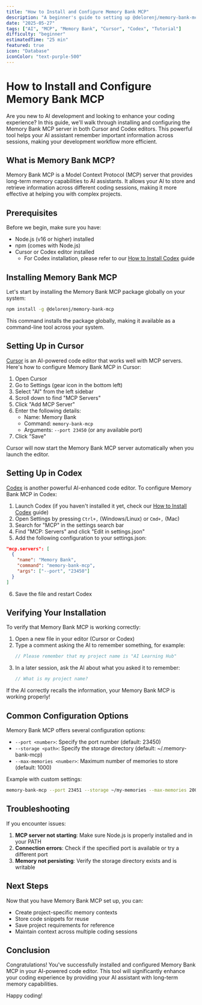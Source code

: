 ```yaml
---
title: "How to Install and Configure Memory Bank MCP"
description: "A beginner's guide to setting up @delorenj/memory-bank-mcp in Cursor and Codex"
date: "2025-05-27"
tags: ["AI", "MCP", "Memory Bank", "Cursor", "Codex", "Tutorial"]
difficulty: "beginner"
estimatedTime: "25 min"
featured: true
icon: "Database"
iconColor: "text-purple-500"
---
```


# How to Install and Configure Memory Bank MCP

Are you new to AI development and looking to enhance your coding experience? In this guide, we'll walk through installing and configuring the Memory Bank MCP server in both Cursor and Codex editors. This powerful tool helps your AI assistant remember important information across sessions, making your development workflow more efficient.

## What is Memory Bank MCP?

Memory Bank MCP is a Model Context Protocol (MCP) server that provides long-term memory capabilities to AI assistants. It allows your AI to store and retrieve information across different coding sessions, making it more effective at helping you with complex projects.

## Prerequisites

Before we begin, make sure you have:

- Node.js (v16 or higher) installed
- npm (comes with Node.js)
- Cursor or Codex editor installed
  - For Codex installation, please refer to our [How to Install Codex](./how-to-install-codex.mdx) guide

## Installing Memory Bank MCP

Let's start by installing the Memory Bank MCP package globally on your system:

```bash
npm install -g @delorenj/memory-bank-mcp
```

This command installs the package globally, making it available as a command-line tool across your system.

## Setting Up in Cursor

[Cursor](https://cursor.sh/) is an AI-powered code editor that works well with MCP servers. Here's how to configure Memory Bank MCP in Cursor:

1. Open Cursor
2. Go to Settings (gear icon in the bottom left)
3. Select "AI" from the left sidebar
4. Scroll down to find "MCP Servers"
5. Click "Add MCP Server"
6. Enter the following details:
   - Name: Memory Bank
   - Command: `memory-bank-mcp`
   - Arguments: `--port 23450` (or any available port)
7. Click "Save"

Cursor will now start the Memory Bank MCP server automatically when you launch the editor.

## Setting Up in Codex

[Codex](https://github.com/microsoft/codex) is another powerful AI-enhanced code editor. To configure Memory Bank MCP in Codex:

1. Launch Codex (if you haven't installed it yet, check our [How to Install Codex](./how-to-install-codex.mdx) guide)
2. Open Settings by pressing `Ctrl+,` (Windows/Linux) or `Cmd+,` (Mac)
3. Search for "MCP" in the settings search bar
4. Find "MCP: Servers" and click "Edit in settings.json"
5. Add the following configuration to your settings.json:

```json
"mcp.servers": [
  {
    "name": "Memory Bank",
    "command": "memory-bank-mcp",
    "args": ["--port", "23450"]
  }
]
```

6. Save the file and restart Codex

## Verifying Your Installation

To verify that Memory Bank MCP is working correctly:

1. Open a new file in your editor (Cursor or Codex)
2. Type a comment asking the AI to remember something, for example:
   ```javascript
   // Please remember that my project name is "AI Learning Hub"
   ```
3. In a later session, ask the AI about what you asked it to remember:
   ```javascript
   // What is my project name?
   ```

If the AI correctly recalls the information, your Memory Bank MCP is working properly!

## Common Configuration Options

Memory Bank MCP offers several configuration options:

- `--port <number>`: Specify the port number (default: 23450)
- `--storage <path>`: Specify the storage directory (default: ~/.memory-bank-mcp)
- `--max-memories <number>`: Maximum number of memories to store (default: 1000)

Example with custom settings:

```bash
memory-bank-mcp --port 23451 --storage ~/my-memories --max-memories 2000
```

## Troubleshooting

If you encounter issues:

1. **MCP server not starting**: Make sure Node.js is properly installed and in your PATH
2. **Connection errors**: Check if the specified port is available or try a different port
3. **Memory not persisting**: Verify the storage directory exists and is writable

## Next Steps

Now that you have Memory Bank MCP set up, you can:

- Create project-specific memory contexts
- Store code snippets for reuse
- Save project requirements for reference
- Maintain context across multiple coding sessions

## Conclusion

Congratulations! You've successfully installed and configured Memory Bank MCP in your AI-powered code editor. This tool will significantly enhance your coding experience by providing your AI assistant with long-term memory capabilities.

Happy coding!

